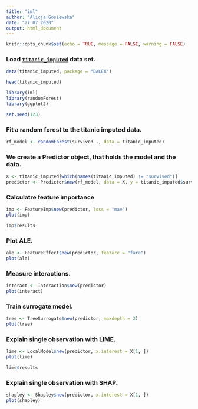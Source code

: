 ```yaml
---
title: "iml"
author: "Alicja Gosiewska"
date: "27 07 2020"
output: html_document
---
```



```r
knitr::opts_chunk$set(echo = TRUE, message = FALSE, warning = FALSE)
```



### Load [`titanic_imputed`](https://modeloriented.github.io/DALEX/reference/titanic.html) data set.

```r
data(titanic_imputed, package = "DALEX")

head(titanic_imputed)
```


```r
library(iml)
library(randomForest)
library(ggplot2)

set.seed(123)
```

### Fit a random forest to the titanic imputed data.

```r
rf_model <- randomForest(survived~., data = titanic_imputed)
```

### We create a Predictor object, that holds the model and the data.

```r
X <- titanic_imputed[which(names(titanic_imputed) != "survived")]
predictor <- Predictor$new(rf_model, data = X, y = titanic_imputed$survived)
```

### Calculatre feature importance

```r
imp <- FeatureImp$new(predictor, loss = "mae")
plot(imp)
```

```r
imp$results
```


### Plot ALE.

```r
ale <- FeatureEffect$new(predictor, feature = "fare")
plot(ale)
```

### Measure interactions.


```r
interact <- Interaction$new(predictor)
plot(interact)
```


### Train surrogate model.

```r
tree <- TreeSurrogate$new(predictor, maxdepth = 2)
plot(tree)
```


### Explain single observation with LIME.


```r
lime <- LocalModel$new(predictor, x.interest = X[1, ])
plot(lime)
```


```r
lime$results
```


### Explain single observation with SHAP.


```r
shapley <- Shapley$new(predictor, x.interest = X[1, ])
plot(shapley)
```


